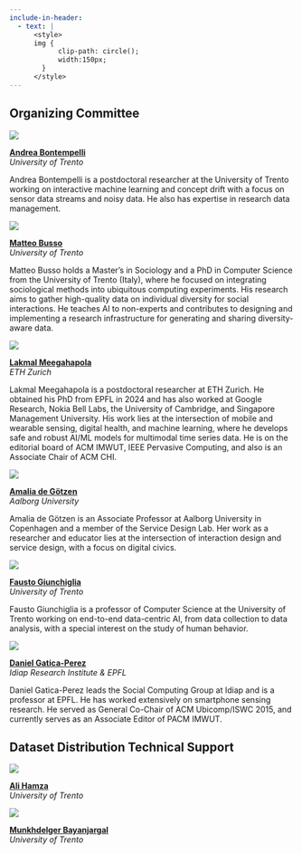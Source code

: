 ```yaml
---
include-in-header:
  - text: |
      <style>
      img {
            clip-path: circle();
            width:150px;
        }
      </style>
---
```


## Organizing Committee

::: {.grid}

::: {.g-col-3}
![](img/andrea.jpg)
:::

::: {.g-col-8}
[**Andrea Bontempelli**](https://www.abonte.eu/) <br/>
*University of Trento*

Andrea Bontempelli is a postdoctoral researcher at the University of Trento working on interactive machine learning and concept drift with a focus on sensor data streams and noisy data. He also has expertise in research data management.
:::

::: {.g-col-3}
![](img/matteo.png)
:::

::: {.g-col-8}
[**Matteo Busso**](https://orcid.org/0000-0002-3788-0203) <br/>
*University of Trento*

Matteo Busso holds a Master's in Sociology and a PhD in Computer Science from the University of Trento (Italy), where he focused on integrating sociological methods into ubiquitous computing experiments. His research aims to gather high-quality data on individual diversity for social interactions. He teaches AI to non-experts and contributes to designing and implementing a research infrastructure for generating and sharing diversity-aware data.
:::

::: {.g-col-3}
![](img/lakmal.jpg)
:::

::: {.g-col-8}
[**Lakmal Meegahapola**](https://lakmalmeegahapola.com/) <br/>
*ETH Zurich*

Lakmal Meegahapola is a postdoctoral researcher at ETH Zurich. He obtained his PhD from EPFL in 2024 and has also worked at Google Research, Nokia Bell Labs, the University of Cambridge, and Singapore Management University. His work lies at the intersection of mobile and wearable sensing, digital health, and machine learning, where he develops safe and robust AI/ML models for multimodal time series data. He is on the editorial board of ACM IMWUT, IEEE Pervasive Computing, and also is an Associate Chair of ACM CHI.
:::

::: {.g-col-3}
![](img/amalia.jpg)
:::

::: {.g-col-8}
[**Amalia de Götzen**](https://vbn.aau.dk/en/persons/ago) <br/>
*Aalborg University*


Amalia de Götzen is an Associate Professor at Aalborg University in Copenhagen and a member of the Service Design Lab. Her work as a researcher and educator lies at the intersection of interaction design and service design, with a focus on digital civics.
:::

::: {.g-col-3}
![](img/fausto.png)
:::

::: {.g-col-8}
[**Fausto Giunchiglia**](https://fausto.disi.unitn.it/) <br/>
*University of Trento*

Fausto Giunchiglia is a professor of Computer Science at the University of Trento working on end-to-end data-centric AI, from data collection to data analysis, with a special interest on the study of human behavior.
:::

::: {.g-col-3}
![](img/daniel.jpg)
:::

::: {.g-col-8}
[**Daniel Gatica-Perez**](https://www.idiap.ch/~gatica/) <br/>
*Idiap Research Institute & EPFL*

Daniel Gatica-Perez leads the Social Computing Group at Idiap and is a professor at EPFL. He has worked extensively on smartphone sensing research. He served as General Co-Chair of ACM Ubicomp/ISWC 2015, and currently serves as an Associate Editor of PACM IMWUT.
:::

:::

## Dataset Distribution Technical Support

::: {.grid}

::: {.g-col-3}
![](img/ali.jpg)
:::

::: {.g-col-8}
[**Ali Hamza**](https://ds.datascientia.eu/community/public/profile/U2FsdGVkX19%252FH6GODRZZI3dWoj2u74zF26zQyYAO9TTFNKcCpRBTOTLc0m8oQvht) <br/>
*University of Trento*
:::

::: {.g-col-3}
![](img/mugi.jpg)
:::

::: {.g-col-8}
[**Munkhdelger Bayanjargal**](http://www.linkedin.com/in/munkhdelger-bayanjargal-b2467a251) <br/>
*University of Trento*
:::
:::